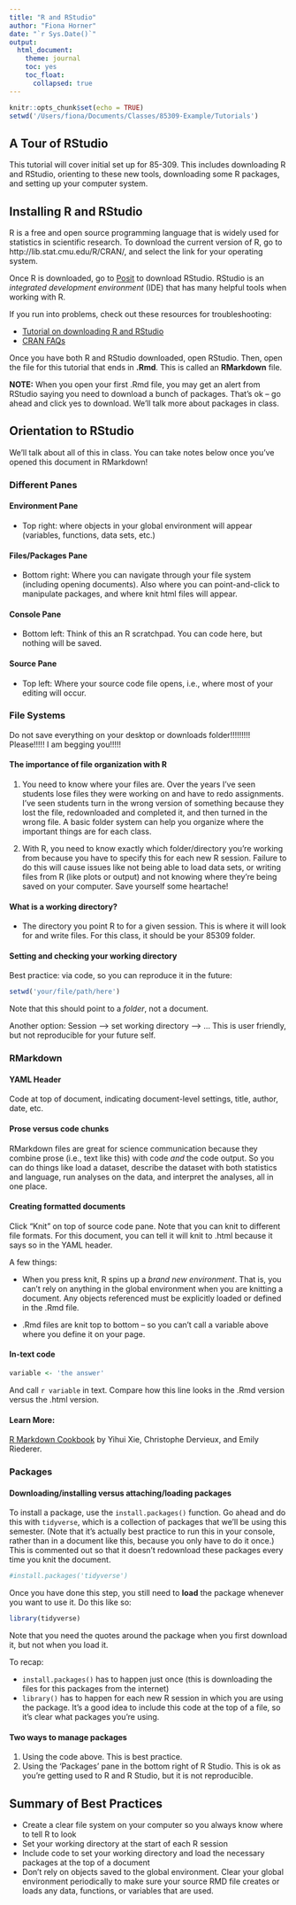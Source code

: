 ```yaml
---
title: "R and RStudio"
author: "Fiona Horner"
date: "`r Sys.Date()`"
output: 
  html_document:
    theme: journal
    toc: yes
    toc_float:
      collapsed: true
---
```


```r
knitr::opts_chunk$set(echo = TRUE)
setwd('/Users/fiona/Documents/Classes/85309-Example/Tutorials')
```
## A Tour of RStudio

This tutorial will cover initial set up for 85-309. This includes downloading R and RStudio, orienting to these new tools, downloading some R packages, and setting up your computer system.

## Installing R and RStudio

R is a free and open source programming language that is widely used for statistics in scientific research. To download the current version of R, go to http://lib.stat.cmu.edu/R/CRAN/, and select the link for your operating system. 

Once R is downloaded, go to [Posit](https://posit.co/download/rstudio-desktop/) to download RStudio. RStudio is an *integrated development environment* (IDE) that has many helpful tools when working with R. 

If you run into problems, check out these resources for troubleshooting:

* [Tutorial on downloading R and RStudio](https://www.datacamp.com/tutorial/installing-R-windows-mac-ubuntu)
* [CRAN FAQs](http://lib.stat.cmu.edu/R/CRAN/faqs.html)

Once you have both R and RStudio downloaded, open RStudio. Then, open the file for this tutorial that ends in **.Rmd**. This is called an **RMarkdown** file.

**NOTE:** When you open your first .Rmd file, you may get an alert from RStudio saying you need to download a bunch of packages. That's ok -- go ahead and click yes to download. We'll talk more about packages in class.

## Orientation to RStudio

We'll talk about all of this in class. You can take notes below once you've opened this document in RMarkdown!

### Different Panes

#### Environment Pane

* Top right: where objects in your global environment will appear (variables, functions, data sets, etc.)

#### Files/Packages Pane

* Bottom right: Where you can navigate through your file system (including opening documents). Also where you can point-and-click to manipulate packages, and where knit html files will appear.

#### Console Pane

* Bottom left: Think of this an R scratchpad. You can code here, but nothing will be saved.

#### Source Pane

* Top left: Where your source code file opens, i.e., where most of your editing will occur.

### File Systems

Do not save everything on your desktop or downloads folder!!!!!!!!! Please!!!!! I am begging you!!!!!

#### The importance of file organization with R

1) You need to know where your files are. Over the years I've seen students lose files they were working on and have to redo assignments. I've seen students turn in the wrong version of something because they lost the file, redownloaded and completed it, and then turned in the wrong file. A basic folder system can help you organize where the important things are for each class.

2) With R, you need to know exactly which folder/directory you're working from because you have to specify this for each new R session. Failure to do this will cause issues like not being able to load data sets, or writing files from R (like plots or output) and not knowing where they're being saved on your computer. Save yourself some heartache!

#### What is a working directory?

* The directory you point R to for a given session. This is where it will look for and write files. For this class, it should be your 85309 folder.

#### Setting and checking your working directory

Best practice: via code, so you can reproduce it in the future:

```r
setwd('your/file/path/here')
```

Note that this should point to a *folder*, not a document.

Another option: Session --> set working directory --> ...
This is user friendly, but not reproducible for your future self. 


### RMarkdown
#### YAML Header

Code at top of document, indicating document-level settings, title, author, date, etc.

#### Prose versus code chunks

RMarkdown files are great for science communication because they combine prose (i.e., text like this) with code *and* the code output. So you can do things like load a dataset, describe the dataset with both statistics and language, run analyses on the data, and interpret the analyses, all in one place. 

#### Creating formatted documents

Click "Knit" on top of source code pane. Note that you can knit to different file formats. For this document, you can tell it will knit to .html because it says so in the YAML header. 

A few things:

* When you press knit, R spins up a *brand new environment*. That is, you can't rely on anything in the global environment when you are knitting a document. Any objects referenced must be explicitly loaded or defined in the .Rmd file.

* .Rmd files are knit top to bottom -- so you can't call a variable above where you define it on your page. 

#### In-text code

```r
variable <- 'the answer'
```

And call `r variable` in text. Compare how this line looks in the .Rmd version versus the .html version.

#### Learn More:
[R Markdown Cookbook](https://bookdown.org/yihui/rmarkdown-cookbook/) by Yihui Xie, Christophe Dervieux, and Emily Riederer. 

### Packages
#### Downloading/installing versus attaching/loading packages

To install a package, use the `install.packages()` function. Go ahead and do this with `tidyverse`, which is a collection of packages that we'll be using this semester. (Note that it's actually best practice to run this in your console, rather than in a document like this, because you only have to do it once.) This is commented out so that it doesn't redownload these packages every time you knit the document.

```r
#install.packages('tidyverse')
```

Once you have done this step, you still need to **load** the package whenever you want to use it. Do this like so:

```r
library(tidyverse)
```

Note that you need the quotes around the package when you first download it, but not when you load it.

To recap: 

* `install.packages()` has to happen just once (this is downloading the files for this packages from the internet)
* `library()` has to happen for each new R session in which you are using the package. It's a good idea to include this code at the top of a file, so it's clear what packages you're using.

#### Two ways to manage packages

1) Using the code above. This is best practice.
2) Using the 'Packages' pane in the bottom right of R Studio. This is ok as you're getting used to R and R Studio, but it is not reproducible.

## Summary of Best Practices

* Create a clear file system on your computer so you always know where to tell R to look
* Set your working directory at the start of each R session
* Include code to set your working directory and load the necessary packages at the top of a document
* Don't rely on objects saved to the global environment. Clear your global environment periodically to make sure your source RMD file creates or loads any data, functions, or variables that are used.




